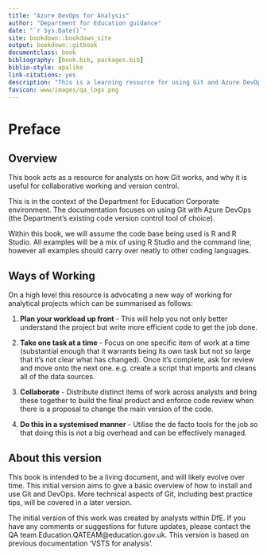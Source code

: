 ```yaml
--- 
title: "Azure DevOps for Analysis"
author: "Department for Education guidance"
date: "`r Sys.Date()`"
site: bookdown::bookdown_site
output: bookdown::gitbook
documentclass: book
bibliography: [book.bib, packages.bib]
biblio-style: apalike
link-citations: yes
description: "This is a learning resource for using Git and Azure DevOps (DevOps) for managing Analytical Projects."
favicon: www/images/qa_logo.png
---
```


# Preface

## Overview

This book acts as a resource for analysts on how Git works, and why it is useful for collaborative working and version control.

This is in the context of the Department for Education Corporate environment. The documentation focuses on using Git with Azure DevOps (the Department's existing code version control tool of choice). 

Within this book, we will assume the code base being used is R and R Studio. All examples will be a mix of using R Studio and the command line, however all examples should carry over neatly to other coding languages.

## Ways of Working

On a high level this resource is advocating a new way of working for analytical projects which can be summarised as follows:
  
1. **Plan your workload up front** - This will help you not only better understand the project but write more efficient code to get the job done.

2. **Take one task at a time** - Focus on one specific item of work at a time (substantial enough that it warrants being its own task but not so large that it's not clear what has changed). Once it's complete, ask for review and move onto the next one. e.g. create a script that imports and cleans all of the data sources.

3. **Collaborate** - Distribute distinct items of work across analysts and bring these together to build the final product and enforce code review when there is a proposal to change the main version of the code.

4. **Do this in a systemised manner** - Utilise the de facto tools for the job so that doing this is not a big overhead and can be effectively managed.

## About this version

This book is intended to be a living document, and will likely evolve over time. This initial version aims to give a basic overview of how to install and use Git and DevOps. More technical aspects of Git, including best practice tips, will be covered in a later version.

The initial version of this work was created by analysts within DfE. If you have any comments or suggestions for future updates, please contact the QA team Education.QATEAM@education.gov.uk. This version is based on previous documentation 'VSTS for analysis'.